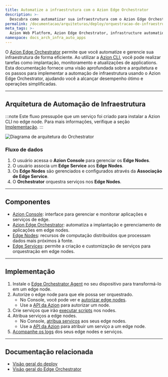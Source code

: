 ```yaml
---
title: Automatize a infraestrutura com o Azion Edge Orchestrator
description: >-
  Descubra como automatizar sua infraestrutura com o Azion Edge Orchestrator, focando na gestão eficiente de edge nodes e operações simplificadas para melhorar o desempenho.
permalink: /documentacao/arquiteturas/deploy/orquestracao-de-infraestrutura/
meta_tags: >-
  Azion Web Platform, Azion Edge Orchestrator, infrastructure automation, Azion CLI, edge nodes management, application delivery, performance optimization 
namespace: docs_arch_infra_auto_apps
---
```


O [Azion Edge Orchestrator](/pt-br/documentacao/produtos/deploy/edge-orchestrator/) permite que você automatize e gerencie sua infraestrutura de forma eficiente. Ao utilizar a [Azion CLI](/pt-br/documentacao/produtos/azion-cli/visao-geral/), você pode realizar tarefas como implantação, monitoramento e atualizações de applications. Esta documentação fornece uma visão aprofundada sobre a arquitetura e os passos para implementar a automação de infraestrutura usando o Azion Edge Orchestrator, ajudando você a alcançar desempenho ótimo e operações simplificadas.

---

## Arquitetura de Automação de Infraestrutura

:::note
Este fluxo pressupõe que um serviço foi criado para instalar a Azion CLI no edge node. Para mais informações, verifique a seção [Implementação](#implementacao).
:::

![Diagrama de arquitetura do Orchestrator](/assets/docs/images/uploads/infrastructure-arch.png)


### Fluxo de dados

1. O usuário acessa o **Azion Console** para gerenciar os **Edge Nodes**.
2. O usuário associa um **Edge Service** aos **Edge Nodes**.
3. Os **Edge Nodes** são gerenciados e configurados através da **Associação de Edge Service**.
4. O **Orchestrator** orquestra serviços nos **Edge Nodes**.

---
## Componentes

- [Azion Console](/pt-br/documentacao/produtos/guias/como-acessar-o-azion-console/): interface para gerenciar e monitorar aplicações e serviços de edge.
- [Azion Edge Orchestrator](/pt-br/documentacao/produtos/deploy/edge-orchestrator/): automatiza a implantação e gerenciamento de aplicações em edge nodes.
- [Edge Nodes](/pt-br/documentacao/produtos/deploy/edge-orchestrator/edge-node/): recursos de computação distribuídos que processam dados mais próximos à fonte.
- [Edge Services](/pt-br/documentacao/produtos/deploy/edge-orchestrator/edge-services/): permite a criação e customização de serviços para orquestração em edge nodes.

---
## Implementação

1. Instale o [Edge Orchestrator Agent](/pt-br/documentacao/produtos/guias/deploy/instalar-orchestrator-agent/) no seu dispositivo para transformá-lo em um edge node.
2. Autorize o edge node para que ele possa ser orquestrado.
    - No Console, você pode ver e [autorizar edge nodes](/pt-br/documentacao/produtos/guias/deploy/autorizar-edge-node/).
    - Use a [API da Azion](https://api.azion.com/#e6a19e66-71e9-4b10-b50c-c0e0684bf458) para autorizar um node.
3. Crie serviços que irão [executar scripts](/pt-br/documentacao/produtos/guias/deploy/avancado/rodar-scripts/) nos nodes.
4. Atribua serviços a edge nodes.
    - No Console, [atribua serviços](/pt-br/documentacao/produtos/guias/deploy/vincular-servico/) aos seus edge nodes.
    - Use a [API da Azion](https://api.azion.com/#230b2947-a706-4143-ae96-3115b8ecd333) para atribuir um serviço a um edge node.
5. [Acompanhe os logs](/pt-br/documentacao/produtos/guias/deploy/verificar-logs/) dos seus edge nodes e serviços.

---

## Documentação relacionada

- [Visão geral do deploy](/pt-br/documentacao/produtos/deploy/visao-geral/)
- [Visão geral do Edge Orchestrator](/pt-br/documentacao/produtos/deploy/edge-orchestrator/)
